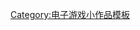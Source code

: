 {{asbox
| image     = Video-Game-Controller-Icon-IDV-green-history.svg
| pix       = 32
| subject   = 
| qualifier = 有关电子游戏网站
| category  = 電子遊戲網站小作品
| tempsort  = * 1
| name      = Template:Videogame-website-stub
}}<noinclude>
[[Category:电子游戏小作品模板]]
</noinclude>